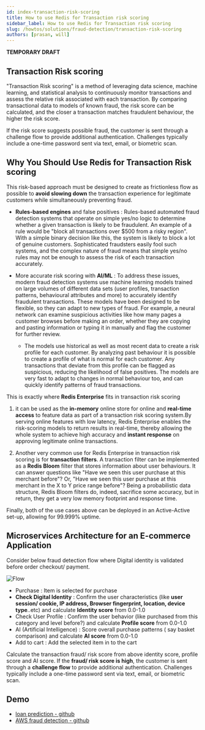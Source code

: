 ```yaml
---
id: index-transaction-risk-scoring
title: How to use Redis for Transaction risk scoring
sidebar_label: How to use Redis for Transaction risk scoring
slug: /howtos/solutions/fraud-detection/transaction-risk-scoring
authors: [prasan, will]
---
```



<Authors frontMatter={frontMatter} />

**TEMPORARY DRAFT**

## Transaction Risk scoring

"Transaction Risk scoring" is a method of leveraging data science, machine learning, and statistical analysis to continuously monitor transactions and assess the relative risk associated with each transaction. By comparing transactional data to models of known fraud, the risk score can be calculated, and the closer a transaction matches fraudulent behaviour, the higher the risk score.

If the risk score suggests possible fraud, the customer is sent through a challenge flow to provide additional authentication. Challenges typically include a one-time password sent via text, email, or biometric scan.

<!-- TODO: digital identity reference links -->

## Why You Should Use Redis for Transaction Risk scoring

This risk-based approach must be designed to create as frictionless flow as possible to **avoid slowing down** the transaction experience for legitimate customers while simultaneously preventing fraud.

- **Rules-based engines** and false positives : Rules-based automated fraud detection systems that operate on simple yes/no logic to determine whether a given transaction is likely to be fraudulent. An example of a rule would be "block all transactions over $500 from a risky region". With a simple binary decision like this, the system is likely to block a lot of genuine customers. Sophisticated fraudsters easily fool such systems, and the complex nature of fraud means that simple yes/no rules may not be enough to assess the risk of each transaction accurately.
- More accurate risk scoring with **AI/ML** : To address these issues, modern fraud detection systems use machine learning models trained on large volumes of different data sets (user profiles, transaction patterns, behavioural attributes and more) to accurately identify fraudulent transactions.
  These models have been designed to be flexible, so they can adapt to new types of fraud.
  For example, a neural network can examine suspicious activities like how many pages a customer browses before making an order, whether they are copying and pasting information or typing it in manually and flag the customer for further review.

  - The models use historical as well as most recent data to create a risk profile for each customer. By analyzing past behaviour it is possible to create a profile of what is normal for each customer. Any transactions that deviate from this profile can be flagged as suspicious, reducing the likelihood of false positives. The models are very fast to adapt to changes in normal behaviour too, and can quickly identify patterns of fraud transactions.

This is exactly where **Redis Enterprise** fits in transaction risk scoring

1. it can be used as the **in-memory** online store for online and **real-time access** to feature data as part of a transaction risk scoring system.By serving online features with low latency, Redis Enterprise enables the risk-scoring models to return results in real-time, thereby allowing the whole system to achieve high accuracy and **instant response** on approving legitimate online transactions.

1. Another very common use for Redis Enterprise in transaction risk scoring is for **transaction filters**. A transaction filter can be implemented as a **Redis Bloom** filter that stores information about user behaviours. It can answer questions like "Have we seen this user purchase at this merchant before"? Or, "Have we seen this user purchase at this merchant in the X to Y price range before"? Being a probabilistic data structure, Redis Bloom filters do, indeed, sacrifice some accuracy, but in return, they get a very low memory footprint and response time.

Finally, both of the use cases above can be deployed in an Active-Active set-up, allowing for 99.999% uptime.

## Microservices Architecture for an E-commerce Application

<MicroservicesArchitectureWithRedis />

Consider below fraud detection flow where Digital identity is validated before order checkout/ payment.

![Flow](./images/flow.svg)

- Purchase : Item is selected for purchase
- **Check Digital Identity** : Confirm the user characteristics (like **user session/ cookie, IP address, Browser fingerprint, location, device type**..etc) and calculate **Identity score** from 0.0-1.0
- Check User Profile : Confirm the user behavior (like purchased from this category and level before?) and calculate **Profile score** from 0.0-1.0
- AI (Artificial Intelligence) : Score overall purchase patterns ( say basket comparison) and calculate **AI score** from 0.0-1.0
- Add to cart : Add the selected item in to the cart

Calculate the transaction fraud/ risk score from above identity score, profile score and AI score.
If the **fraud/ risk score is high**, the customer is sent through a **challenge flow** to provide additional authentication. Challenges typically include a one-time password sent via text, email, or biometric scan.

## Demo

- [loan prediction - github](https://github.com/RedisVentures/loan-prediction-microservice)
- [AWS fraud detection - github](https://github.com/Redislabs-Solution-Architects/aws-fraud-detection)
